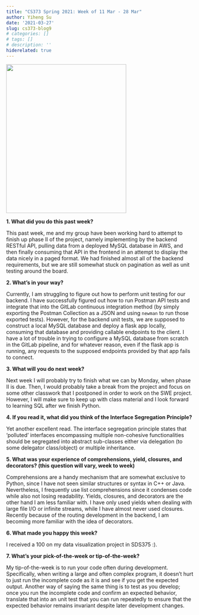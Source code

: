 ```yaml
---
title: "CS373 Spring 2021: Week of 11 Mar - 28 Mar"
author: Yiheng Su
date: '2021-03-27'
slug: cs373-blog9
# categories: []
# tags: []
# description: ''
hiderelated: true
---
```


![](/img/Headshot_cropped.jpg){width=80% height=400px}

**1. What did you do this past week?**

This past week, me and my group have been working hard to attempt to finish up phase II of the project, namely implementing by the backend RESTful API, pulling data from a deployed MySQL database in AWS, and then finally consuming that API in the frontend in an attempt to display the data nicely in a paged format. We had finished almost all of the backend requirements, but we are still somewhat stuck on pagination as well as unit testing around the board. 

**2. What's in your way?**

Currently, I am struggling to figure out how to perform unit testing for our backend. I have successfully figured out how to run Postman API tests and integrate that into the GitLab continuous integration method (by simply exporting the Postman Collection as a JSON and using `newman` to run those exported tests). However, for the backend unit tests, we are supposed to construct a local MySQL database and deploy a flask app locally, consuming that database and providing callable endpoints to the client. I have a lot of trouble in trying to configure a MySQL database from scratch in the GitLab pipeline, and for whatever reason, even if the flask app is running, any requests to the supposed endpoints provided by that app fails to connect.

**3. What will you do next week?**

Next week I will probably try to finish what we can by Monday, when phase II is due. Then, I would probably take a break from the project and focus on some other classwork that I postponed in order to work on the SWE project. However, I will make sure to keep up with class material and I look forward to learning SQL after we finish Python.

**4. If you read it, what did you think of the Interface Segregation Principle?**

Yet another excellent read. The interface segregation principle states that 'polluted' interfaces encompassing multiple non-cohesive functionalities should be segregated into abstract sub-classes either via delegation (to some delegator class/object) or multiple inheritance.

**5. What was your experience of comprehensions, yield, closures, and decorators? (this question will vary, week to week)**

Comprehensions are a handy mechanism that are somewhat exclusive to Python, since I have not seen similar structures or syntax in C++ or Java. Nevertheless, I frequently use list comprehensions since it condenses code while also not losing readability. Yields, closures, and decorators are the other hand I am less familiar with. I have only used yields when dealing with large file I/O or infinite streams, while I have almost never used closures. Recently because of the routing development in the backend, I am becoming more familiar with the idea of decorators.

**6. What made you happy this week?**

I received a 100 on my data visualization project in SDS375 :).

**7. What's your pick-of-the-week or tip-of-the-week?**

My tip-of-the-week is to run your code often during development. Specifically, when writing a large and often complex program, it doesn't hurt to just run the incomplete code as it is and see if you get the expected output. Another way of saying the same thing is to test as you develop; once you run the incomplete code and confirm an expected behavior, translate that into an unit test that you can run repeatedly to ensure that the expected behavior remains invariant despite later development changes.
